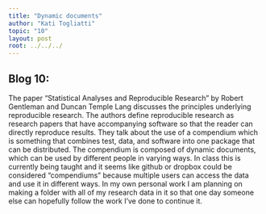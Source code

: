 ```yaml
---
title: "Dynamic documents"
author: "Kati Togliatti"
topic: "10"
layout: post
root: ../../../
---
```


## Blog 10:

The paper "Statistical Analyses and Reproducible Research" by Robert Gentleman and Duncan Temple Lang discusses the principles underlying reproducible research. The authors define reproducible research as research papers that have accompanying software so that the reader can directly reproduce results. They talk about the use of a compendium which is something that combines test, data, and software into one package that can be distributed. The compendium is composed of dynamic documents, which can be used by different people in varying ways. In class this is currently being taught and it seems like github or dropbox could be considered "compendiums" because multiple users can access the data and use it in different ways. In my own personal work I am planning on making a folder with all of my research data in it so that one day someone else can hopefully follow the work I've done to continue it.


